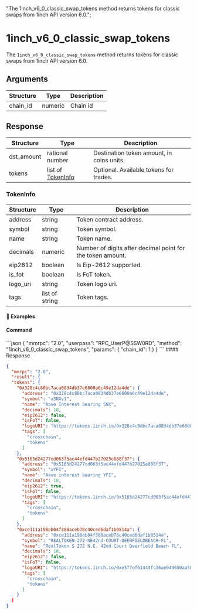   "The 1inch_v6_0_classic_swap_tokens method returns tokens for classic swaps from 1inch API version 6.0.";

# 1inch\_v6\_0\_classic\_swap\_tokens

The `1inch_v6_0_classic_swap_tokens` method returns tokens for classic swaps from 1inch API version 6.0.

## Arguments

| Structure       | Type | Description                                                                  |
| --------------- | ---- | ---------------------------------------------------------------------------- |
| chain_id | numeric | Chain id |


## Response

| Structure | Type             | Description                                                                                                                                                                                            |
| --------- | ---------------- | ------------------------------------------------------------------------------------------------------------------------------------------------------------------------------------------------------ |
| dst_amount | rational number | Destination token amount, in coins units. |
| tokens | list of [TokenInfo](/komodo-defi-framework/api/v20/one_inch_v6_0_classic_swap_tokens/#TokenInfo) | Optional. Available tokens for trades. |

### TokenInfo
| Structure | Type             | Description                                                                                                                                                                                            |
| --------- | ---------------- | ------------------------------------------------------------------------------------------------------------------------------------------------------------------------------------------------------ |
| address | string | Token contract address. |
| symbol | string | Token symbol. |
| name | string | Token name. |
| decimals | numeric | Number of digits after decimal point for the token amount. |
| eip2612 | boolean | Is Eip-2612 supported. |
| is_fot | boolean | Is FoT token. |
| logo_uri | string | Token logo uri. |
| tags | list of string | Token tags. |

#### 📌 Examples

#### Command

<CodeGroup title="" tag="POST" label="1inch_v6_0_classic_swap_tokens" mm2MethodDecorate="true">
  ```json
  {
    "mmrpc": "2.0",
    "userpass": "RPC_UserP@SSW0RD",
    "method": "1inch_v6_0_classic_swap_tokens",
    "params": {
      "chain_id": 1
    }
  }
  ```
</CodeGroup>

<CollapsibleSection expandedText="Hide Response" collapsedText="Show Response">
  #### Response

  ```json
  {
    "mmrpc": "2.0",
    "result": {
    "tokens": {
      "0x328c4c80bc7aca0834db37e6600a6c49e12da4de": {
        "address": "0x328c4c80bc7aca0834db37e6600a6c49e12da4de",
        "symbol": "aSNXv1",
        "name": "Aave Interest bearing SNX",
        "decimals": 18,
        "eip2612": false,
        "isFoT": false,
        "logoURI": "https://tokens.1inch.io/0x328c4c80bc7aca0834db37e6600a6c49e12da4de.png",
        "tags": [
          "crosschain",
          "tokens"
        ]
      },
      "0x5165d24277cd063f5ac44efd447b27025e888f37": {
        "address": "0x5165d24277cd063f5ac44efd447b27025e888f37",
        "symbol": "aYFI",
        "name": "Aave interest bearing YFI",
        "decimals": 18,
        "eip2612": true,
        "isFoT": false,
        "logoURI": "https://tokens.1inch.io/0x5165d24277cd063f5ac44efd447b27025e888f37.png",
        "tags": [
          "crosschain",
          "tokens"
        ]
      },
      "0xce111a198eb04f388aceb78c40ced6daf1b0514a": {
        "address": "0xce111a198eb04f388aceb78c40ced6daf1b0514a",
        "symbol": "REALTOKEN-272-NE42nd-COURT-DEERFIELDBEACH-FL",
        "name": "RealToken S 272 N.E. 42nd Court Deerfield Beach FL",
        "decimals": 18,
        "eip2612": false,
        "isFoT": false,
        "logoURI": "https://tokens.1inch.io/0xe5f7ef61443fc36ae040650aa585b0395aef77c8.png",
        "tags": [
          "crosschain",
          "tokens"
        ]
      }
    ]
  }
  ```
</CollapsibleSection>


